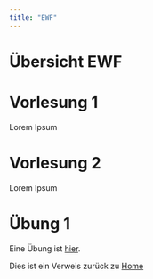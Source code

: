 ```yaml
---
title: "EWF"
---
```


# Übersicht EWF

# Vorlesung 1
Lorem Ipsum

# Vorlesung 2
Lorem Ipsum

# Übung 1
Eine Übung ist [hier](ewf-uebung-1.qmd).

Dies ist ein Verweis zurück zu [Home](../index.qmd)